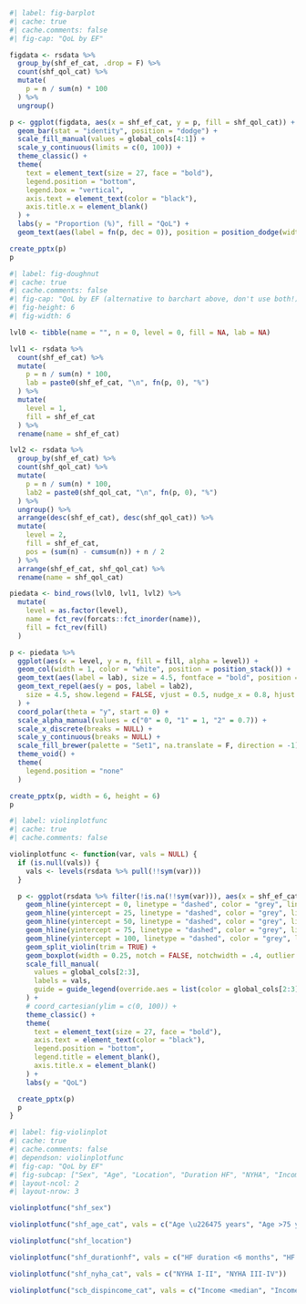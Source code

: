 
```r
#| label: fig-barplot
#| cache: true
#| cache.comments: false
#| fig-cap: "QoL by EF"

figdata <- rsdata %>%
  group_by(shf_ef_cat, .drop = F) %>%
  count(shf_qol_cat) %>%
  mutate(
    p = n / sum(n) * 100
  ) %>%
  ungroup()

p <- ggplot(figdata, aes(x = shf_ef_cat, y = p, fill = shf_qol_cat)) +
  geom_bar(stat = "identity", position = "dodge") +
  scale_fill_manual(values = global_cols[4:1]) +
  scale_y_continuous(limits = c(0, 100)) +
  theme_classic() +
  theme(
    text = element_text(size = 27, face = "bold"),
    legend.position = "bottom",
    legend.box = "vertical",
    axis.text = element_text(color = "black"),
    axis.title.x = element_blank()
  ) +
  labs(y = "Proportion (%)", fill = "QoL") +
  geom_text(aes(label = fn(p, dec = 0)), position = position_dodge(width = 0.9), vjust = -0.25, size = 8, fontface = "bold")

create_pptx(p)
p
```

```r
#| label: fig-doughnut
#| cache: true
#| cache.comments: false
#| fig-cap: "QoL by EF (alternative to barchart above, don't use both!)"
#| fig-height: 6
#| fig-width: 6

lvl0 <- tibble(name = "", n = 0, level = 0, fill = NA, lab = NA)

lvl1 <- rsdata %>%
  count(shf_ef_cat) %>%
  mutate(
    p = n / sum(n) * 100,
    lab = paste0(shf_ef_cat, "\n", fn(p, 0), "%")
  ) %>%
  mutate(
    level = 1,
    fill = shf_ef_cat
  ) %>%
  rename(name = shf_ef_cat)

lvl2 <- rsdata %>%
  group_by(shf_ef_cat) %>%
  count(shf_qol_cat) %>%
  mutate(
    p = n / sum(n) * 100,
    lab2 = paste0(shf_qol_cat, "\n", fn(p, 0), "%")
  ) %>%
  ungroup() %>%
  arrange(desc(shf_ef_cat), desc(shf_qol_cat)) %>%
  mutate(
    level = 2,
    fill = shf_ef_cat,
    pos = (sum(n) - cumsum(n)) + n / 2
  ) %>%
  arrange(shf_ef_cat, shf_qol_cat) %>%
  rename(name = shf_qol_cat)

piedata <- bind_rows(lvl0, lvl1, lvl2) %>%
  mutate(
    level = as.factor(level),
    name = fct_rev(forcats::fct_inorder(name)),
    fill = fct_rev(fill)
  )

p <- piedata %>%
  ggplot(aes(x = level, y = n, fill = fill, alpha = level)) +
  geom_col(width = 1, color = "white", position = position_stack()) +
  geom_text(aes(label = lab), size = 4.5, fontface = "bold", position = position_stack(vjust = 0.5)) +
  geom_text_repel(aes(y = pos, label = lab2),
    size = 4.5, show.legend = FALSE, vjust = 0.5, nudge_x = 0.8, hjust = 0.5, fontface = "bold", alpha = 1
  ) +
  coord_polar(theta = "y", start = 0) +
  scale_alpha_manual(values = c("0" = 0, "1" = 1, "2" = 0.7)) +
  scale_x_discrete(breaks = NULL) +
  scale_y_continuous(breaks = NULL) +
  scale_fill_brewer(palette = "Set1", na.translate = F, direction = -1) +
  theme_void() +
  theme(
    legend.position = "none"
  )

create_pptx(p, width = 6, height = 6)
p
```

```r
#| label: violinplotfunc
#| cache: true
#| cache.comments: false

violinplotfunc <- function(var, vals = NULL) {
  if (is.null(vals)) {
    vals <- levels(rsdata %>% pull(!!sym(var)))
  }

  p <- ggplot(rsdata %>% filter(!is.na(!!sym(var))), aes(x = shf_ef_cat, y = shf_qol, fill = !!sym(var))) +
    geom_hline(yintercept = 0, linetype = "dashed", color = "grey", linewidth = 0.6) +
    geom_hline(yintercept = 25, linetype = "dashed", color = "grey", linewidth = 0.6) +
    geom_hline(yintercept = 50, linetype = "dashed", color = "grey", linewidth = 0.6) +
    geom_hline(yintercept = 75, linetype = "dashed", color = "grey", linewidth = 0.6) +
    geom_hline(yintercept = 100, linetype = "dashed", color = "grey", linewidth = 0.6) +
    geom_split_violin(trim = TRUE) +
    geom_boxplot(width = 0.25, notch = FALSE, notchwidth = .4, outlier.shape = NA, coef = 0) +
    scale_fill_manual(
      values = global_cols[2:3],
      labels = vals,
      guide = guide_legend(override.aes = list(color = global_cols[2:3]))
    ) +
    # coord_cartesian(ylim = c(0, 100)) +
    theme_classic() +
    theme(
      text = element_text(size = 27, face = "bold"),
      axis.text = element_text(color = "black"),
      legend.position = "bottom",
      legend.title = element_blank(),
      axis.title.x = element_blank()
    ) +
    labs(y = "QoL")

  create_pptx(p)
  p
}
```

```r
#| label: fig-violinplot
#| cache: true
#| cache.comments: false
#| dependson: violinplotfunc
#| fig-cap: "QoL by EF"
#| fig-subcap: ["Sex", "Age", "Location", "Duration HF", "NYHA", "Income"]
#| layout-ncol: 2
#| layout-nrow: 3

violinplotfunc("shf_sex")

violinplotfunc("shf_age_cat", vals = c("Age \u226475 years", "Age >75 years"))

violinplotfunc("shf_location")

violinplotfunc("shf_durationhf", vals = c("HF duration <6 months", "HF duration \u22656 months"))

violinplotfunc("shf_nyha_cat", vals = c("NYHA I-II", "NYHA III-IV"))

violinplotfunc("scb_dispincome_cat", vals = c("Income <median", "Income \u2265median"))
```
